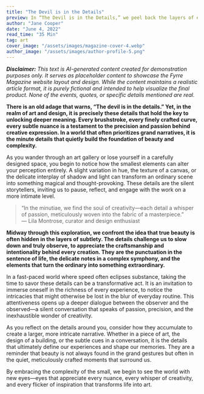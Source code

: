 ```yaml
---
title: "The Devil is in the Details"
preview: In “The Devil is in the Details,” we peel back the layers of everyday existence to reveal the profound significance hidden within the minutiae. This article invites you to explore how small, often overlooked details can transform ordinary moments into extraordinary experiences, urging you to appreciate the intricacies that shape our lives and art.
author: "Jane Cooper"
date: "June 4, 2022"
read_time: "35 Min"
tag: art
cover_image: "/assets/images/magazine-cover-4.webp"
author_image: "/assets/images/author-profile-5.png"
---
```


_**Disclaimer:** This text is AI-generated content created for demonstration purposes only. It serves as placeholder content to showcase the Fyrre Magazine website layout and design. While the content maintains a realistic article format, it is purely fictional and intended to help visualize the final product. None of the events, quotes, or specific details mentioned are real._

**There is an old adage that warns, “The devil is in the details.” Yet, in the realm of art and design, it is precisely these details that hold the key to unlocking deeper meaning. Every brushstroke, every finely crafted curve, every subtle nuance is a testament to the precision and passion behind creative expression. In a world that often prioritizes grand narratives, it is the minute details that quietly build the foundation of beauty and complexity.**

As you wander through an art gallery or lose yourself in a carefully designed space, you begin to notice how the smallest elements can alter your perception entirely. A slight variation in hue, the texture of a canvas, or the delicate interplay of shadow and light can transform an ordinary scene into something magical and thought-provoking. These details are the silent storytellers, inviting us to pause, reflect, and engage with the work on a more intimate level.

> “In the minutiae, we find the soul of creativity—each detail a whisper of passion, meticulously woven into the fabric of a masterpiece.”  
> — Lila Montrose, curator and design enthusiast

**Midway through this exploration, we confront the idea that true beauty is often hidden in the layers of subtlety. The details challenge us to slow down and truly observe, to appreciate the craftsmanship and intentionality behind every creation. They are the punctuation in the sentence of life, the delicate notes in a complex symphony, and the elements that turn the ordinary into something extraordinary.**

In a fast-paced world where speed often eclipses substance, taking the time to savor these details can be a transformative act. It is an invitation to immerse oneself in the richness of every experience, to notice the intricacies that might otherwise be lost in the blur of everyday routine. This attentiveness opens up a deeper dialogue between the observer and the observed—a silent conversation that speaks of passion, precision, and the inexhaustible wonder of creativity.

As you reflect on the details around you, consider how they accumulate to create a larger, more intricate narrative. Whether in a piece of art, the design of a building, or the subtle cues in a conversation, it is the details that ultimately define our experiences and shape our memories. They are a reminder that beauty is not always found in the grand gestures but often in the quiet, meticulously crafted moments that surround us.

By embracing the complexity of the small, we begin to see the world with new eyes—eyes that appreciate every nuance, every whisper of creativity, and every flicker of inspiration that transforms life into art.
